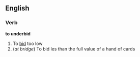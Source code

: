 ==English==
===Verb===
'''to underbid'''
# To [[bid]] too low
#(''at bridge'') To bid les than the full value of a hand of cards